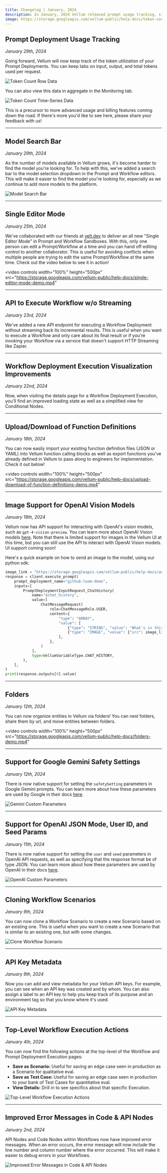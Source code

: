 ```yaml
---
title: Changelog | January, 2024
description: In January, 2024 Vellum released prompt usage tracking, single editor mode, and more!
image: https://storage.googleapis.com/vellum-public/help-docs/token-count-time-series-data.png
---
```


## Prompt Deployment Usage Tracking
*January 29th, 2024*

Going forward, Vellum will now keep track of the token utilization of your Prompt Deployments. You can keep tabs on
input, output, and total tokens used per request.

![Token Count Row Data](https://storage.googleapis.com/vellum-public/help-docs/token-count-row-data.png)

You can also view this data in aggregate in the Monitoring tab.

![Token Count Time-Series Data](https://storage.googleapis.com/vellum-public/help-docs/token-count-time-series-data.png)

This is a precursor to more advanced usage and billing features coming down the road. If there's more you'd like to see
here, please share your feedback with us!

---

## Model Search Bar
*January 29th, 2024*

As the number of models available in Vellum grows, it's become harder to find the model you're looking for. To help with
this, we've added a search bar to the model selection dropdown in the Prompt and Workflow editors. This will make it
easier to find the model you're looking for, especially as we continue to add more models to the platform.

![Model Search Bar](https://storage.googleapis.com/vellum-public/help-docs/model-search-bar.png)

---

## Single Editor Mode
*January 25th, 2024*

We've collaborated with our friends at [velt.dev](https://velt.dev/) to deliver an all new "Single Editor Mode" in
Prompt and Workflow Sandboxes. With this, only one person can edit a Prompt/Workflow at a time and you can hand off
editing control to another collaborator. This is useful for avoiding conflicts when multiple people are
trying to edit the same Prompt/Workflow at the same time. Check out the video below to see it in action!

[//]: # (https://www.loom.com/share/d9f1d01fe6464d0d8fca17bc901f08f1)
<video
  controls
  width="100%"
  height="500px"
  src="https://storage.googleapis.com/vellum-public/help-docs/single-editor-mode-demo.mp4"
></video>

---

## API to Execute Workflow w/o Streaming
*January 23rd, 2024*

We've added a new API endpoint for executing a Workflow Deployment without streaming back its incremental results. This is useful
when you want to execute a Workflow and only care about its final result or if you're invoking your Workflow
via a service that doesn't support HTTP Streaming like Zapier.

---

## Workflow Deployment Execution Visualization Improvements
*January 22nd, 2024*

Now, when visiting the details page for a Workflow Deployment Execution, you'll find an improved loading state as well
as a simplified view for Conditional Nodes.

---

## Upload/Download of Function Definitions
*January 18th, 2024*

You can now easily import your existing function definition files (JSON or YAML) into Vellum function calling blocks
as well as export functions you've already defined in Vellum to pass along to engineers for implementation. Check it
out below!

[//]: # (https://www.loom.com/share/f70e5c1999e14433bfcd601b927638d4)
<video
  controls
  width="100%"
  height="500px"
  src="https://storage.googleapis.com/vellum-public/help-docs/upload-download-of-function-definitions-demo.mp4"
></video>

---

## Image Support for OpenAI Vision Models
*January 18th, 2024*

Vellum now has API support for interacting with OpenAI's vision models, such as `gpt-4-vision-preview`.
You can learn more about OpenAI Vision models [here](https://platform.openai.com/docs/guides/vision). Note that there is
limited support for images in the Vellum UI at this time, but you can still use the API to interact with OpenAI Vision models.
UI support coming soon!

Here's a quick example on how to send an image to the model, using our python sdk:

```python
image_link = "https://storage.googleapis.com/vellum-public/help-docs/add_prompt_block_button.png"
response = client.execute_prompt(
    prompt_deployment_name="github-loom-demo",
    inputs=[
        PromptDeploymentInputRequest_ChatHistory(
            name="$chat_history",
            value=[
                ChatMessageRequest(
                    role=ChatMessageRole.USER,
                    content={
                        "type": "ARRAY",
                        "value": [
                            {"type": "STRING", "value": "What's in this image?"},
                            {"type": "IMAGE", "value": {"src": image_link}},
                        ],
                    },
                )
            ],
            type=VellumVariableType.CHAT_HISTORY,
        ),
    ],
)
print(response.outputs[0].value)
```

---

## Folders
*January 12th, 2024*

You can now organize entities in Vellum via folders! You can nest folders, share them by url, and move entities between folders.

[//]: # (https://www.loom.com/share/bb9c72caee8b413685be766cfc37d7a2)

<video
  controls
  width="100%"
  height="500px"
  src="https://storage.googleapis.com/vellum-public/help-docs/folders-demo.mp4"
></video>


---

## Support for Google Gemini Safety Settings
*January 12th, 2024*

There is now native support for setting the `safetySetting` parameters in Google Gemini prompts. You can learn more
about how these parameters are used by Google in their docs [here](https://ai.google.dev/api/rest/v1beta/SafetySetting).

![Gemini Custom Parameters](https://storage.googleapis.com/vellum-public/help-docs/gemini-custom-params.png)

---

## Support for OpenAI JSON Mode, User ID, and Seed Params
*January 11th, 2024*

There is now native support for setting the `user` and `seed` parameters in OpenAI API requests, as well as specifying
that the response format be of type JSON. You can learn more about how these parameters are used by OpenAI in
their docs [here](https://platform.openai.com/docs/api-reference/chat/create).

![OpenAI Custom Parameters](https://storage.googleapis.com/vellum-public/help-docs/open-ai-custom-params.png)

---

## Cloning Workflow Scenarios
*January 9th, 2024*

You can now clone a Workflow Scenario to create a new Scenario based on an existing one. This is useful when you want to
create a new Scenario that is similar to an existing one, but with some changes.

![Clone Workflow Scenario](https://storage.googleapis.com/vellum-public/help-docs/clone-workflow-scenario.png)

---

## API Key Metadata
*January 9th, 2024*

Now you can add and view metadata for your Vellum API keys. For example, you can see when an API key was created and by whom.
You can also assign a label to an API key to help you keep track of its purpose and an environment tag so that you know
where it's used.

![API Key Metadata](https://storage.googleapis.com/vellum-public/help-docs/api-key-metadata.png)

---

## Top-Level Workflow Execution Actions
*January 4th, 2024*

You can now find the following actions at the top-level of the Workflow and Prompt Deployment Execution pages:
- **Save as Scenario:** Useful for saving an edge case seen in production as a Scenario for qualitative eval.
- **Save as Test Case:** Useful for saving an edge case seen in production to your bank of Test Cases for quantitative eval.
- **View Details:** Drill in to see specifics about that specific Execution.

![Top-Level Workflow Execution Actions](https://storage.googleapis.com/vellum-public/help-docs/top-level-workflow-execution-actions.png)

---

## Improved Error Messages in Code & API Nodes
*January 2nd, 2024*

API Nodes and Code Nodes within Workflows now have improved error messages. When an error occurs, the error message
will now include the line number and column number where the error occurred. This will make it easier to debug errors
in your Workflows.

![Improved Error Messages in Code & API Nodes](https://storage.googleapis.com/vellum-public/help-docs/workflow-api-node-code-node-error-messages.png)